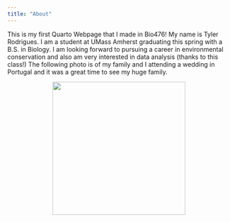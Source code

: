 ```yaml
---
title: "About"
---
```


This is my first Quarto Webpage that I made in Bio476! My name is Tyler Rodrigues. I am a student at UMass Amherst graduating this spring with a B.S. in Biology. I am looking forward to pursuing a career in environmental conservation and also am very interested in data analysis (thanks to this class!) The following photo is of my family and I attending a wedding in Portugal and it was a great time to see my huge family.

<center>

![](images/Bio476Lab7Pic.jpg){width=300px}

</center>